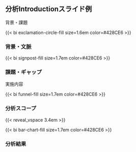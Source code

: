 ## 分析Introductionスライド例

::::{.tools-grid}
::::: {.tools-column}

:::{.border-bottom-header}

背景・課題

:::


<!-- 1st -->

::::{.component-card-for-analysis-summary }

:::{.flex .items-center}

:::{.mr-3}
  
{{< bi exclamation-circle-fill  size=1.6em color=#428CE6 >}}

:::

### 背景・文脈


:::

:::{.pl-10 .grid-cols}

<!-- 研究分野の「全体像」を提示する  -->

:::

::::

<!-- 2nd -->

::::{.component-card-for-analysis-summary }

:::{.flex .items-center}

:::{.mr-3}
  
{{< bi signpost-fill  size=1.7em color=#428CE6 >}}

:::

### 課題・ギャップ


:::

:::{.pl-10 }

<!-- 分析の「必要性」を明確にする -->

:::

::::

:::::

::::: {.tools-column}

:::{.border-bottom-header}

実施内容

:::



<!-- 3rd -->

::::{.component-card-for-analysis-summary }


:::{.flex .items-center}

:::{.mr-3}
  
{{< bi funnel-fill  size=1.7em color=#428CE6 >}}

:::

### 分析スコープ


:::

:::{.pl-10 }


<!-- 分析で「何に取り組んだのか」を明確にする -->


:::

::::


{{< reveal_vspace 3.4em >}}


<!-- 4th -->

::::{.component-card-for-analysis-summary }

:::{.flex .items-center}

:::{.mr-3}
  
{{< bi bar-chart-fill  size=1.7em color=#428CE6 >}}

:::

### 分析結果


:::

:::{.pl-10 }


<!-- 分析によって得られたインサイトを示す -->

:::

::::

:::::
::::
